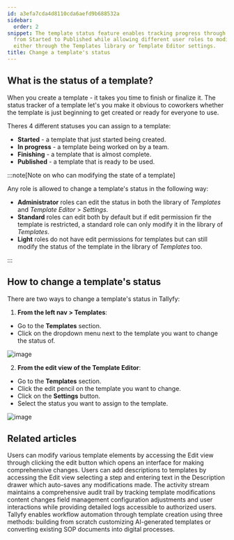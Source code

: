 ```yaml
---
id: a3efa7cda4d8110cda6aefd9b688532a
sidebar:
  order: 2
snippet: The template status feature enables tracking progress through four stages
  from Started to Published while allowing different user roles to modify the status
  either through the Templates library or Template Editor settings.
title: Change a template's status
---
```


## What is the status of a template?

When you create a template - it takes you time to finish or finalize it. The status tracker of a template let's you make it obvious to coworkers whether the template is just beginning to get created or ready for everyone to use.

Theres 4 different statuses you can assign to a template:

- **Started** - a template that just started being created.
- **In progress** - a template being worked on by a team.
- **Finishing** - a template that is almost complete.
- **Published** - a template that is ready to be used.

:::note[Note on who can modifying the state of a template]

Any role is allowed to change a template's status in the following way:

- **Administrator** roles can edit the status in both the library of  _Templates_ and _Template Editor_ > _Settings_.
- **Standard** roles can edit both by default but if edit permission fir the template is restricted, a standard role can only modify it in the library of _Templates_.
- **Light** roles do not have edit permissions for templates but can still modify the status of the template in the library of _Templates_ too.

:::

## How to change a template's status

There are two ways to change a template's status in Tallyfy:

1. **From the left nav > Templates**:

- Go to the **Templates** section.
- Click on the dropdown menu next to the template you want to change the status of.

![image](https://screenshots.tallyfy.com/tallyfy%2Fpro%2Fdesktop-light-change-status-template-template-section.png)

2. **From the edit view of the Template Editor**:

- Go to the **Templates** section.
- Click the edit pencil on the template you want to change.
- Click on the **Settings** button.
- Select the status you want to assign to the template.

![image](https://screenshots.tallyfy.com/tallyfy%2Fpro%2Fdesktop-light-change-status-template-settings.png)


## Related articles
<CardGrid>
<LinkTitleCard header="<b>Templates > Edit a template</b>" href="/products/pro/documenting/templates/edit-templates/" > Users can modify various template elements by accessing the Edit view through clicking the edit button which opens an interface for making comprehensive changes. </LinkTitleCard>
<LinkTitleCard header="<b>Edit Templates > Add a description to a template</b>" href="/products/pro/documenting/templates/edit-templates/add-description/" > Users can add descriptions to templates by accessing the Edit view selecting a step and entering text in the Description drawer which auto-saves any modifications made. </LinkTitleCard>
<LinkTitleCard header="<b>Templates > Track activity</b>" href="/products/pro/documenting/templates/how-can-i-track-activities-on-my-tallyfy-templates/" > The activity stream maintains a comprehensive audit trail by tracking template modifications content changes field management configuration adjustments and user interactions while providing detailed logs accessible to authorized users. </LinkTitleCard>
<LinkTitleCard header="<b>Templates > Create a template</b>" href="/products/pro/documenting/templates/create-template/" > Tallyfy enables workflow automation through template creation using three methods: building from scratch customizing AI-generated templates or converting existing SOP documents into digital processes. </LinkTitleCard>
</CardGrid>
